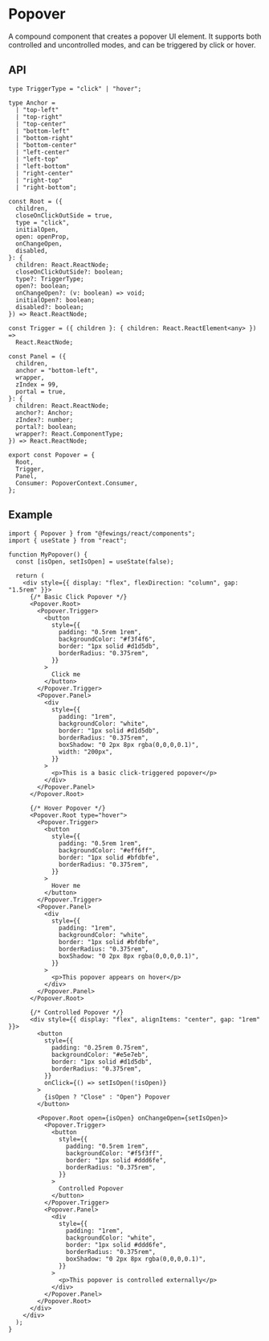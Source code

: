 
# Popover

A compound component that creates a popover UI element. It supports both controlled and uncontrolled modes, and can be triggered by click or hover.

## API

```tsx
type TriggerType = "click" | "hover";

type Anchor =
  | "top-left"
  | "top-right"
  | "top-center"
  | "bottom-left"
  | "bottom-right"
  | "bottom-center"
  | "left-center"
  | "left-top"
  | "left-bottom"
  | "right-center"
  | "right-top"
  | "right-bottom";

const Root = ({
  children,
  closeOnClickOutSide = true,
  type = "click",
  initialOpen,
  open: openProp,
  onChangeOpen,
  disabled,
}: {
  children: React.ReactNode;
  closeOnClickOutSide?: boolean;
  type?: TriggerType;
  open?: boolean;
  onChangeOpen?: (v: boolean) => void;
  initialOpen?: boolean;
  disabled?: boolean;
}) => React.ReactNode;

const Trigger = ({ children }: { children: React.ReactElement<any> }) =>
  React.ReactNode;

const Panel = ({
  children,
  anchor = "bottom-left",
  wrapper,
  zIndex = 99,
  portal = true,
}: {
  children: React.ReactNode;
  anchor?: Anchor;
  zIndex?: number;
  portal?: boolean;
  wrapper?: React.ComponentType;
}) => React.ReactNode;

export const Popover = {
  Root,
  Trigger,
  Panel,
  Consumer: PopoverContext.Consumer,
};
```

## Example

<PopoverExample />

```tsx
import { Popover } from "@fewings/react/components";
import { useState } from "react";

function MyPopover() {
  const [isOpen, setIsOpen] = useState(false);

  return (
    <div style={{ display: "flex", flexDirection: "column", gap: "1.5rem" }}>
      {/* Basic Click Popover */}
      <Popover.Root>
        <Popover.Trigger>
          <button
            style={{
              padding: "0.5rem 1rem",
              backgroundColor: "#f3f4f6",
              border: "1px solid #d1d5db",
              borderRadius: "0.375rem",
            }}
          >
            Click me
          </button>
        </Popover.Trigger>
        <Popover.Panel>
          <div
            style={{
              padding: "1rem",
              backgroundColor: "white",
              border: "1px solid #d1d5db",
              borderRadius: "0.375rem",
              boxShadow: "0 2px 8px rgba(0,0,0,0.1)",
              width: "200px",
            }}
          >
            <p>This is a basic click-triggered popover</p>
          </div>
        </Popover.Panel>
      </Popover.Root>

      {/* Hover Popover */}
      <Popover.Root type="hover">
        <Popover.Trigger>
          <button
            style={{
              padding: "0.5rem 1rem",
              backgroundColor: "#eff6ff",
              border: "1px solid #bfdbfe",
              borderRadius: "0.375rem",
            }}
          >
            Hover me
          </button>
        </Popover.Trigger>
        <Popover.Panel>
          <div
            style={{
              padding: "1rem",
              backgroundColor: "white",
              border: "1px solid #bfdbfe",
              borderRadius: "0.375rem",
              boxShadow: "0 2px 8px rgba(0,0,0,0.1)",
            }}
          >
            <p>This popover appears on hover</p>
          </div>
        </Popover.Panel>
      </Popover.Root>

      {/* Controlled Popover */}
      <div style={{ display: "flex", alignItems: "center", gap: "1rem" }}>
        <button
          style={{
            padding: "0.25rem 0.75rem",
            backgroundColor: "#e5e7eb",
            border: "1px solid #d1d5db",
            borderRadius: "0.375rem",
          }}
          onClick={() => setIsOpen(!isOpen)}
        >
          {isOpen ? "Close" : "Open"} Popover
        </button>

        <Popover.Root open={isOpen} onChangeOpen={setIsOpen}>
          <Popover.Trigger>
            <button
              style={{
                padding: "0.5rem 1rem",
                backgroundColor: "#f5f3ff",
                border: "1px solid #ddd6fe",
                borderRadius: "0.375rem",
              }}
            >
              Controlled Popover
            </button>
          </Popover.Trigger>
          <Popover.Panel>
            <div
              style={{
                padding: "1rem",
                backgroundColor: "white",
                border: "1px solid #ddd6fe",
                borderRadius: "0.375rem",
                boxShadow: "0 2px 8px rgba(0,0,0,0.1)",
              }}
            >
              <p>This popover is controlled externally</p>
            </div>
          </Popover.Panel>
        </Popover.Root>
      </div>
    </div>
  );
}
```
